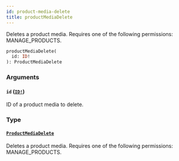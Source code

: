 ```yaml
---
id: product-media-delete
title: productMediaDelete
---
```


Deletes a product media. Requires one of the following permissions: MANAGE_PRODUCTS.

```graphql
productMediaDelete(
  id: ID!
): ProductMediaDelete

```

### Arguments

#### `id` ([`ID!`](../../../developer/api-reference/scalars/id))

ID of a product media to delete.

### Type

#### [`ProductMediaDelete`](../../../developer/api-reference/objects/product-media-delete)

Deletes a product media. Requires one of the following permissions: MANAGE_PRODUCTS.
